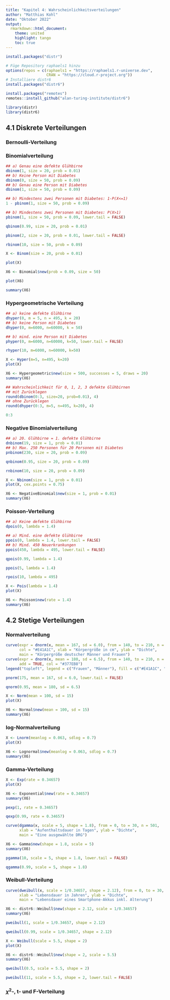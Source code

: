 ```yaml
---
title: "Kapitel 4: Wahrscheinlichkeitsverteilungen"
author: "Matthias Kohl"
date: "Oktober 2022"
output:
  rmarkdown::html_document:
    theme: united
    highlight: tango
    toc: true
---
```



```r
install.packages("distr")
```


```r
# Füge Repository raphaels1 hinzu
options(repos = c(raphaels1 = "https://raphaels1.r-universe.dev",
                  CRAN = "https://cloud.r-project.org"))
# Installiere distr6
install.packages("distr6")
```


```r
install.packages("remotes")
remotes::install_github("alan-turing-institute/distr6")
```


```r
library(distr)
library(distr6)
```


## 4.1 Diskrete Verteilungen

### Bernoulli-Verteilung

### Binomialverteilung

```r
## a) Genau eine defekte Glühbirne
dbinom(1, size = 20, prob = 0.01)
## b) Keine Person mit Diabetes
dbinom(0, size = 50, prob = 0.09)
## b) Genau eine Person mit Diabetes
dbinom(1, size = 50, prob = 0.09)
```


```r
## b) Mindestens zwei Personen mit Diabetes: 1-P(X<=1)
1 - pbinom(1, size = 50, prob = 0.09)
```


```r
## b) Mindestens zwei Personen mit Diabetes: P(X>1)
pbinom(1, size = 50, prob = 0.09, lower.tail = FALSE)
```


```r
qbinom(0.99, size = 20, prob = 0.01)
```


```r
pbinom(2, size = 20, prob = 0.01, lower.tail = FALSE)
```


```r
rbinom(10, size = 50, prob = 0.09)
```


```r
X <- Binom(size = 20, prob = 0.01)
```


```r
plot(X)
```


```r
X6 <- Binomial$new(prob = 0.09, size = 50)
```


```r
plot(X6)
```


```r
summary(X6)
```


### Hypergeometrische Verteilung

```r
## a) keine defekte Glühbirne
dhyper(0, m = 5, n = 495, k = 20)
## b) keine Person mit Diabetes
dhyper(0, m=6000, n=60000, k = 50)
```


```r
## b) mind. eine Person mit Diabetes
phyper(0, m=6000, n=60000, k=50, lower.tail = FALSE)
```


```r
rhyper(10, m=6000, n=60000, k=50)
```


```r
X <- Hyper(m=5, n=495, k=20)
plot(X)
```


```r
X6 <- Hypergeometric$new(size = 500, successes = 5, draws = 20)
summary(X6)
```


```r
## Wahrscheinlichkeit für 0, 1, 2, 3 defekte Glühbirnen
## mit Zurücklegen
round(dbinom(0:3, size=20, prob=0.01), 4)
## ohne Zurücklegen
round(dhyper(0:3, m=5, n=495, k=20), 4)
```


```r
0:3
```


### Negative Binomialverteilung

```r
## a) 20. Glühbirne = 1. defekte Glühbirne
dnbinom(19, size = 1, prob = 0.01)
## b) Max. 250 Personen für 20 Personen mit Diabetes
pnbinom(230, size = 20, prob = 0.09)
```


```r
qnbinom(0.95, size = 20, prob = 0.09)
```


```r
rnbinom(10, size = 20, prob = 0.09)
```


```r
X <- Nbinom(size = 1, prob = 0.01)
plot(X, cex.points = 0.75)
```


```r
X6 <- NegativeBinomial$new(size = 1, prob = 0.01)
summary(X6)
```


### Poisson-Verteilung

```r
## a) Keine defekte Glühbirne
dpois(0, lambda = 1.4)
```


```r
## a) Mind. eine defekte Glühbirne
ppois(0, lambda = 1.4, lower.tail = FALSE)
## b) Mind. 450 Neuerkrankungen
ppois(450, lambda = 495, lower.tail = FALSE)
```


```r
qpois(0.99, lambda = 1.4)
```


```r
ppois(5, lambda = 1.4)
```


```r
rpois(10, lambda = 495)
```


```r
X <- Pois(lambda = 1.4)
plot(X)
```


```r
X6 <- Poisson$new(rate = 1.4)
summary(X6)
```


## 4.2 Stetige Verteilungen

### Normalverteilung

```r
curve(expr = dnorm(x, mean = 167, sd = 6.0), from = 140, to = 210, n = 501,
      col = "#E41A1C", xlab = "Körpergröße in cm", ylab = "Dichte",
      main = "Körpergröße deutscher Männer und Frauen")
curve(expr = dnorm(x, mean = 180, sd = 6.5), from = 140, to = 210, n = 501,
      add = TRUE, col = "#377EB8")
legend("topleft", legend = c("Frauen", "Männer"), fill = c("#E41A1C", "#377EB8"))
```


```r
pnorm(175, mean = 167, sd = 6.0, lower.tail = FALSE)
```


```r
qnorm(0.95, mean = 180, sd = 6.5)
```


```r
X <- Norm(mean = 100, sd = 15)
plot(X)
```


```r
X6 <- Normal$new(mean = 100, sd = 15)
summary(X6)
```


### log-Normalverteilung

```r
X <- Lnorm(meanlog = 0.063, sdlog = 0.7)
plot(X)
```

```r
X6 <- Lognormal$new(meanlog = 0.063, sdlog = 0.7)
summary(X6)
```


### Gamma-Verteilung

```r
X <- Exp(rate = 0.34657)
plot(X)
```


```r
X6 <- Exponential$new(rate = 0.34657)
summary(X6)
```


```r
pexp(1, rate = 0.34657)
```


```r
qexp(0.99, rate = 0.34657)
```


```r
curve(dgamma(x, scale = 5, shape = 1.8), from = 0, to = 30, n = 501,
      xlab = "Aufenthaltsdauer in Tagen", ylab = "Dichte",
      main = "Eine ausgewählte DRG")
```


```r
X6 <- Gamma$new(shape = 1.8, scale = 5)
summary(X6)
```


```r
pgamma(10, scale = 5, shape = 1.8, lower.tail = FALSE)
```


```r
qgamma(0.99, scale = 5, shape = 1.8)
```


### Weibull-Verteilung

```r
curve(dweibull(x, scale = 1/0.34657, shape = 2.12), from = 0, to = 30, n = 501,
      xlab = "Lebensdauer in Jahren", ylab = "Dichte",
      main = "Lebensdauer eines Smartphone-Akkus inkl. Alterung")
```


```r
X6 <- distr6::Weibull$new(shape = 2.12, scale = 1/0.34657)
summary(X6)
```


```r
pweibull(1, scale = 1/0.34657, shape = 2.12)
```


```r
qweibull(0.99, scale = 1/0.34657, shape = 2.12)
```


```r
X <- Weibull(scale = 5.5, shape = 2)
plot(X)
```


```r
X6 <- distr6::Weibull$new(shape = 2, scale = 5.5)
summary(X6)
```


```r
qweibull(0.5, scale = 5.5, shape = 2)
```


```r
pweibull(11, scale = 5.5, shape = 2, lower.tail = FALSE)
```


### $\chi^2$-, t- und F-Verteilung

